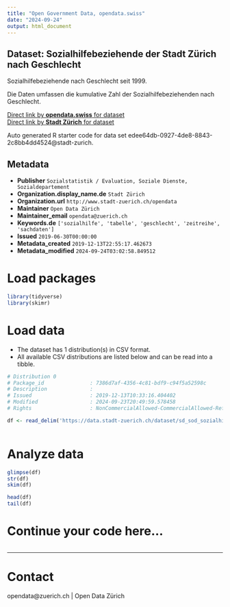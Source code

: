 ```yaml
---
title: "Open Government Data, opendata.swiss"
date: "2024-09-24"
output: html_document
---
```


## Dataset: Sozialhilfebeziehende der Stadt Zürich nach Geschlecht

Sozialhilfebeziehende nach Geschlecht seit 1999. 

Die Daten umfassen die kumulative Zahl der Sozialhilfebeziehenden nach Geschlecht.

[Direct link by **opendata.swiss** for dataset](https://opendata.swiss/de/dataset/sozialhilfebeziehende-der-stadt-zurich-nach-geschlecht)<br>
[Direct link by **Stadt Zürich** for dataset](https://data.stadt-zuerich.ch/dataset/sd_sod_sozialhilfebeziehende_geschlecht)

Auto generated R starter code for data set edee64db-0927-4de8-8843-2c8bb4dd4524@stadt-zurich.

## Metadata

- **Publisher** `Sozialstatistik / Evaluation, Soziale Dienste, Sozialdepartement`
- **Organization.display_name.de** `Stadt Zürich`
- **Organization.url** `http://www.stadt-zuerich.ch/opendata`
- **Maintainer** `Open Data Zürich`
- **Maintainer_email** `opendata@zuerich.ch`
- **Keywords.de** `['sozialhilfe', 'tabelle', 'geschlecht', 'zeitreihe', 'sachdaten']`
- **Issued** `2019-06-30T00:00:00`
- **Metadata_created** `2019-12-13T22:55:17.462673`
- **Metadata_modified** `2024-09-24T03:02:58.849512`


# Load packages

```r

library(tidyverse)
library(skimr)

```

# Load data

-   The dataset has 1 distribution(s) in CSV format.
-   All available CSV distributions are listed below and can be read into a tibble.

```r

# Distribution 0
# Package_id               : 7386d7af-4356-4c81-bdf9-c94f5a52598c
# Description              : 
# Issued                   : 2019-12-13T10:33:16.404402
# Modified                 : 2024-09-23T20:49:59.578458
# Rights                   : NonCommercialAllowed-CommercialAllowed-ReferenceNotRequired

df <- read_delim('https://data.stadt-zuerich.ch/dataset/sd_sod_sozialhilfebeziehende_geschlecht/download/sd_sod_sozialhilfebeziehende_geschlecht.csv')



```

# Analyze data

```r

glimpse(df)
str(df)
skim(df)

head(df)
tail(df)

```

# Continue your code here...

```r

```

------------------------------------------------------------------------

# Contact

opendata@zuerich.ch | Open Data Zürich
